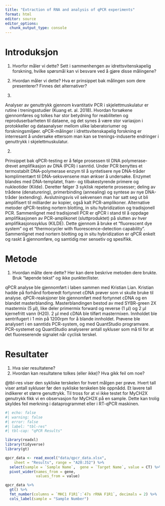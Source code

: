 ```yaml
---
title: "Extraction of RNA and analysis of qPCR experiments"
format: html
editor: source
editor_options: 
  chunk_output_type: console
---
```


# Introduksjon

1.  Hvorfor måler vi dette? Sett i sammenhengen av idrettsvitenskapelig forskning, hvilke spørsmål kan vi besvare ved å gjøre disse målingene?
2.  Hvordan måler vi dette? Hva er prinsippet bak målingen som dere presenterer? Finnes det alternativer?

1.

Analyser av genuttrykk gjennom kvantitativ PCR i skjelettmuskulatur er rutine i treningsstudier (Kuang et. al. 2018). Hvordan forsøkene gjennomføres og tolkes har stor betydning for reabiliteten og reproduserbarheten til dataene, og det synes å være stor variasjon i protokkeller og dataanalyser mellom ulike laberatoriumer og forskningsmiljøer. qPCR-målinger i idrettsvitenskapelig forskning er interresant å undersøke ettersom man kan se trenings-induserte endringer i genuttrykk i skjelettmuskulatur.

2.

Prinsippet bak qPCR-testing er å følge prosessen til DNA polymerase-drevet amplifikasjon av DNA (PCR) i sanntid. Under PCR benyttes et termostabilt DNA-polymerase enzym til å syntetisere nye DNA-tråder komplimentært til DNA-seksvensene man ønkser å undersøke. Enzymet blandes med DNA-templatet, fram- og tilbakestyrende primere og nukleotider (Kilde). Deretter følger 3 syklisk repeterte prosesser; deling av trådene (denaturering), primerbinding (annealing) og syntese av nye DNA-tråder (extending). Avslutningsvis vil sekvensen man har satt seg ut bli amplifisert til milliarder av kopier, også kalt PCR-amplikoner. 
Alternative metoder qPCR-testing nortern blotting, in situ hybridization og tradisjonell PCR. Sammenlignet med tradisjonell PCR er qPCR i stand til å oppdage amplifikasjonen av PCR-amplikonet (sluttproduktet) på slutten av hver amplifikasjonssyklus (KILDE). Dette gjennom å bruke et "fluorescent dye system" og et "thermocycler with fluorescence-detection capability". Sammenlignet med nortern blotting og in situ hybridization er qPCR enkelt og raskt å gjennomføre, og samtidig mer sensetiv og spesifikk.


# Metode

1.  Hvordan målte dere dette? Her kan dere beskrive metoden dere brukte. Bruk "løpende tekst" og ikke punkter/lister.

qPCR analyse ble gjennomført i laben sammen med Kristian Lian. Kristian hadde på forhånd forberedt fortynnet cDNA prøver som vi skulle bruke til analyse. qPCR-reaksjoner ble gjennomført med fortynnet cDNA og en blandet masterblanding. Masterblandingen bestod av med SYBR-green 2X mastermix (5 μl), like deler primermix forward og reverse (1 μl) og 2 μl kjernefritt vann (H20). 2 μl med cDNA ble tilført mastermixen. Innholdet ble sentrifugert i 1 min på 1200rpm for å blande innholdet. Prøvene ble analysert i en sanntids PCR-system, og med QuantStudio programvare. PCR-systemet og QuantStudio analyserer antall sykluser som må til for at det fluoreserende signalet når cyclisk terskel.


# Resultater

1.  Hva sier resultatene?
2.  Hvordan kan resultatene tolkes (eller ikke)? Hva gikk feil om noe?

@tbl-res viser den sykliske terskelen for hvert målgen per prøve. Hvert tall viser antall sykluser før den sykliske terskelen ble oppnådd. Et lavere tall indikerer et større genuttrykk. Til tross for at vi ikke testet for MyCH2X genutrykk fikk vi en observasjon for MyCH2X på en sample. Dette kan trolig skyldes feil merkning i dataprogrammet eller i RT-qPCR maskinen.

```r
#| echo: false
#| warning: false
#| error: false
#| label: "tbl-res"
#| tbl-cap: "qPCR Results"

library(readxl)
library(tidyverse)
library(gt)

qpcr_data <- read_excel("data/qpcr_data.xlsx", 
    sheet = "Results", range = "A20:J52") %>% 
  select(sample = `Sample Name`,  gene = `Target Name`, value = CT) %>% 
  pivot_wider(names_from = gene,
              values_from = value)

qpcr_data %>% 
  gt() %>% 
  fmt_number(columns = `MHC1 F1R1`:`47s rRNA F1R1`, decimals = 2) %>% 
  cols_label(sample = "Sample Number")
```

